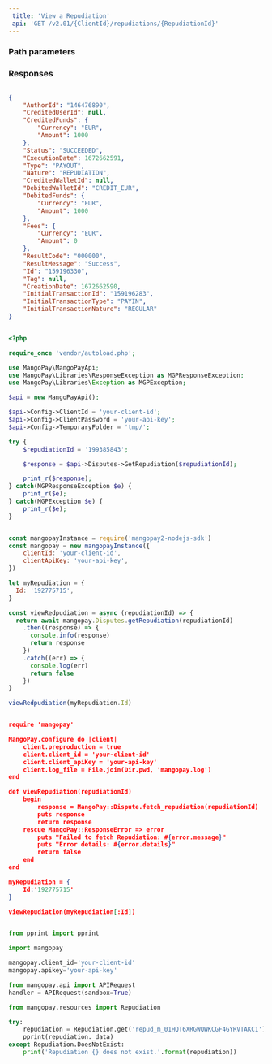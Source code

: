```yaml
---  
 title: 'View a Repudiation'  
 api: 'GET /v2.01/{ClientId}/repudiations/{RepudiationId}'  
---  
```


  

### Path parameters  

<RepudiationId />  

### Responses  

<AccordionGroup><Accordion title="200 ">  

<AuthorId3Response />  

<CreditedUserId1Response />  

<CreditedFunds5Response />  

<Status2Response />  

<ExecutionDateResponse />  

<Type6Response />  

<NatureResponse />  

<CreditedWalletId1Response />  

<DebitedFunds5Response />  

<Fees4Response />  

<ResultCodeResponse />  

<ResultMessageResponse />  

<IdResponse />  

<TagResponse />  

<CreationDateResponse />  

<InitialTransactionId1Response />  

<InitialTransactionType1Response />  

<InitialTransactionNature1Response /></Accordion></AccordionGroup>  

<ResponseExample>  

```json 200   

{
    "AuthorId": "146476890",
    "CreditedUserId": null,
    "CreditedFunds": {
        "Currency": "EUR",
        "Amount": 1000
    },
    "Status": "SUCCEEDED",
    "ExecutionDate": 1672662591,
    "Type": "PAYOUT",
    "Nature": "REPUDIATION",
    "CreditedWalletId": null,
    "DebitedWalletId": "CREDIT_EUR",
    "DebitedFunds": {
        "Currency": "EUR",
        "Amount": 1000
    },
    "Fees": {
        "Currency": "EUR",
        "Amount": 0
    },
    "ResultCode": "000000",
    "ResultMessage": "Success",
    "Id": "159196330",
    "Tag": null,
    "CreationDate": 1672662590,
    "InitialTransactionId": "159196283",
    "InitialTransactionType": "PAYIN",
    "InitialTransactionNature": "REGULAR"
}  

 ```  

</ResponseExample>  

<RequestExample>  
  
```php PHP  

<?php 

require_once 'vendor/autoload.php';

use MangoPay\MangoPayApi;
use MangoPay\Libraries\ResponseException as MGPResponseException;
use MangoPay\Libraries\Exception as MGPException;

$api = new MangoPayApi();

$api->Config->ClientId = 'your-client-id';
$api->Config->ClientPassword = 'your-api-key';
$api->Config->TemporaryFolder = 'tmp/';

try {
    $repudiationId = '199385843';

    $response = $api->Disputes->GetRepudiation($repudiationId);

    print_r($response);
} catch(MGPResponseException $e) {
    print_r($e);
} catch(MGPException $e) {
    print_r($e);
}  
```  

  
```javascript NodeJS  

const mangopayInstance = require('mangopay2-nodejs-sdk')
const mangopay = new mangopayInstance({
    clientId: 'your-client-id',
    clientApiKey: 'your-api-key',
})

let myRepudiation = {
  Id: '192775715',
}

const viewRedpudiation = async (repudiationId) => {
  return await mangopay.Disputes.getRepudiation(repudiationId)
    .then((response) => {
      console.info(response)
      return response
    })
    .catch((err) => {
      console.log(err)
      return false
    })
}

viewRedpudiation(myRepudiation.Id)  
```  

  
```json REST  

require 'mangopay'

MangoPay.configure do |client|
    client.preproduction = true
    client.client_id = 'your-client-id'
    client.client_apiKey = 'your-api-key'
    client.log_file = File.join(Dir.pwd, 'mangopay.log')
end

def viewRepudiation(repudiationId)
    begin
        response = MangoPay::Dispute.fetch_repudiation(repudiationId)
        puts response
        return response
    rescue MangoPay::ResponseError => error
        puts "Failed to fetch Repudiation: #{error.message}"
        puts "Error details: #{error.details}"
        return false
    end
end

myRepudiation = {
    Id:'192775715'
}

viewRepudiation(myRepudiation[:Id])  
```  

  
```python Python  

from pprint import pprint

import mangopay

mangopay.client_id='your-client-id'
mangopay.apikey='your-api-key'

from mangopay.api import APIRequest
handler = APIRequest(sandbox=True)

from mangopay.resources import Repudiation

try:
    repudiation = Repudiation.get('repud_m_01HQT6XRGWQWKCGF4GYRVTAKC1')
    pprint(repudiation._data)
except Repudiation.DoesNotExist:
    print('Repudiation {} does not exist.'.format(repudiation))  
```  

  
</RequestExample>